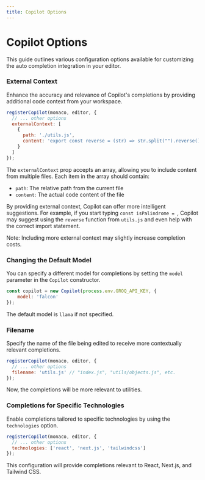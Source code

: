 ```yaml
---
title: Copilot Options
---
```



# Copilot Options

This guide outlines various configuration options available for customizing the auto completion integration in your editor.

### External Context

Enhance the accuracy and relevance of Copilot's completions by providing additional code context from your workspace.

```javascript
registerCopilot(monaco, editor, {
  // ... other options
  externalContext: [
    {
      path: './utils.js',
      content: 'export const reverse = (str) => str.split("").reverse().join("")'
    }
  ]
});
```

The `externalContext` prop accepts an array, allowing you to include content from multiple files. Each item in the array should contain:

- `path`: The relative path from the current file
- `content`: The actual code content of the file

By providing external context, Copilot can offer more intelligent suggestions. For example, if you start typing `const isPalindrome = `, Copilot may suggest using the `reverse` function from `utils.js` and even help with the correct import statement.

<Callout type="info">
  Note: Including more external context may slightly increase completion costs.
</Callout>

### Changing the Default Model

You can specify a different model for completions by setting the `model` parameter in the `Copilot` constructor.

```javascript
const copilot = new Copilot(process.env.GROQ_API_KEY, { 
    model: 'falcon' 
});
```

The default model is `llama` if not specified.

### Filename

Specify the name of the file being edited to receive more contextually relevant completions.

```javascript
registerCopilot(monaco, editor, {
  // ... other options
  filename: 'utils.js' // "index.js", "utils/objects.js", etc.
});
```

Now, the completions will be more relevant to utilities.

### Completions for Specific Technologies

Enable completions tailored to specific technologies by using the `technologies` option.

```javascript
registerCopilot(monaco, editor, {
  // ... other options
  technologies: ['react', 'next.js', 'tailwindcss']
});
```

This configuration will provide completions relevant to React, Next.js, and Tailwind CSS.